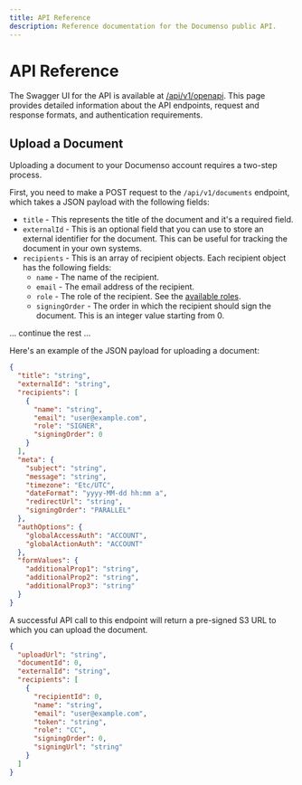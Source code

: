 ```yaml
---
title: API Reference
description: Reference documentation for the Documenso public API.
---
```


# API Reference

The Swagger UI for the API is available at [/api/v1/openapi](https://app.documenso.com/api/v1/openapi). This page provides detailed information about the API endpoints, request and response formats, and authentication requirements.

## Upload a Document

Uploading a document to your Documenso account requires a two-step process.

First, you need to make a POST request to the `/api/v1/documents` endpoint, which takes a JSON payload with the following fields:

- `title` - This represents the title of the document and it's a required field.
- `externalId` - This is an optional field that you can use to store an external identifier for the document. This can be useful for tracking the document in your own systems.
- `recipients` - This is an array of recipient objects. Each recipient object has the following fields:
  - `name` - The name of the recipient.
  - `email` - The email address of the recipient.
  - `role` - The role of the recipient. See the [available roles](/users/signing-documents#roles).
  - `signingOrder` - The order in which the recipient should sign the document. This is an integer value starting from 0.

... continue the rest ...

Here's an example of the JSON payload for uploading a document:

```json
{
  "title": "string",
  "externalId": "string",
  "recipients": [
    {
      "name": "string",
      "email": "user@example.com",
      "role": "SIGNER",
      "signingOrder": 0
    }
  ],
  "meta": {
    "subject": "string",
    "message": "string",
    "timezone": "Etc/UTC",
    "dateFormat": "yyyy-MM-dd hh:mm a",
    "redirectUrl": "string",
    "signingOrder": "PARALLEL"
  },
  "authOptions": {
    "globalAccessAuth": "ACCOUNT",
    "globalActionAuth": "ACCOUNT"
  },
  "formValues": {
    "additionalProp1": "string",
    "additionalProp2": "string",
    "additionalProp3": "string"
  }
}
```

A successful API call to this endpoint will return a pre-signed S3 URL to which you can upload the document.

```json
{
  "uploadUrl": "string",
  "documentId": 0,
  "externalId": "string",
  "recipients": [
    {
      "recipientId": 0,
      "name": "string",
      "email": "user@example.com",
      "token": "string",
      "role": "CC",
      "signingOrder": 0,
      "signingUrl": "string"
    }
  ]
}
```
